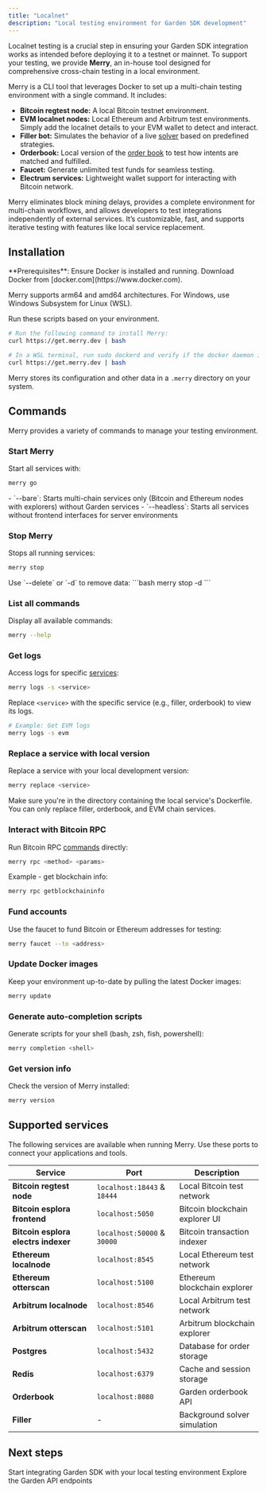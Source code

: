 ```yaml
---
title: "Localnet"
description: "Local testing environment for Garden SDK development"
---
```


Localnet testing is a crucial step in ensuring your Garden SDK integration works as intended before deploying it to a testnet or mainnet. To support your testing, we provide **Merry**, an in-house tool designed for comprehensive cross-chain testing in a local environment.

Merry is a CLI tool that leverages Docker to set up a multi-chain testing environment with a single command. It includes:

- **Bitcoin regtest node:** A local Bitcoin testnet environment.
- **EVM localnet nodes:** Local Ethereum and Arbitrum test environments. Simply add the localnet details to your EVM wallet to detect and interact.
- **Filler bot:** Simulates the behavior of a live [solver](/home/fundamentals/core-concepts/solvers) based on predefined strategies.
- **Orderbook:** Local version of the [order book](/home/fundamentals/core-concepts/auctions) to test how intents are matched and fulfilled.
- **Faucet:** Generate unlimited test funds for seamless testing.
- **Electrum services:** Lightweight wallet support for interacting with Bitcoin network.

Merry eliminates block mining delays, provides a complete environment for multi-chain workflows, and allows developers to test integrations independently of external services. It’s customizable, fast, and supports iterative testing with features like local service replacement. 

## Installation

<Info>
**Prerequisites**: Ensure Docker is installed and running. Download Docker from [docker.com](https://www.docker.com).
</Info>

Merry supports arm64 and amd64 architectures. For Windows, use Windows Subsystem for Linux (WSL).

Run these scripts based on your environment.

<CodeGroup>

```bash Linux & MacOS
# Run the following command to install Merry:
curl https://get.merry.dev | bash
```

```bash Windows
# In a WSL terminal, run sudo dockerd and verify if the docker daemon is running, then:
curl https://get.merry.dev | bash
```

</CodeGroup>

Merry stores its configuration and other data in a `.merry` directory on your system.

## Commands

Merry provides a variety of commands to manage your testing environment.

### Start Merry

Start all services with:

```bash
merry go
```

<Accordion title="Optional flags">
- `--bare`: Starts multi-chain services only (Bitcoin and Ethereum nodes with explorers) without Garden services
- `--headless`: Starts all services without frontend interfaces for server environments
</Accordion>

### Stop Merry

Stops all running services:

```bash
merry stop
```

<Tip>
Use `--delete` or `-d` to remove data:
```bash
merry stop -d
```
</Tip>

### List all commands

Display all available commands:
```bash
merry --help
```

### Get logs

Access logs for specific [services](#supported-services):
```bash
merry logs -s <service>
```

Replace `<service>` with the specific service (e.g., filler, orderbook) to view its logs.

```bash
# Example: Get EVM logs
merry logs -s evm
```

### Replace a service with local version

Replace a service with your local development version:
```bash
merry replace <service>
```

<Warning>
Make sure you're in the directory containing the local service's Dockerfile. You can only replace filler, orderbook, and EVM chain services.
</Warning>

### Interact with Bitcoin RPC

Run Bitcoin RPC [commands](https://developer.bitcoin.org/reference/rpc/) directly:
```bash
merry rpc <method> <params>
```

Example - get blockchain info:
```bash
merry rpc getblockchaininfo
```

### Fund accounts

Use the faucet to fund Bitcoin or Ethereum addresses for testing:
```bash
merry faucet --to <address>
```

### Update Docker images

Keep your environment up-to-date by pulling the latest Docker images:
```bash
merry update
```

### Generate auto-completion scripts

Generate scripts for your shell (bash, zsh, fish, powershell):
```bash
merry completion <shell>
```

### Get version info

Check the version of Merry installed:
```bash
merry version
```

## Supported services

<Note>
The following services are available when running Merry. Use these ports to connect your applications and tools.
</Note>

| Service | Port | Description |
| --- | --- | --- |
| **Bitcoin regtest node** | `localhost:18443` & `18444` | Local Bitcoin test network |
| **Bitcoin esplora frontend** | `localhost:5050` | Bitcoin blockchain explorer UI |
| **Bitcoin esplora electrs indexer** | `localhost:50000` & `30000` | Bitcoin transaction indexer |
| **Ethereum localnode** | `localhost:8545` | Local Ethereum test network |
| **Ethereum otterscan** | `localhost:5100` | Ethereum blockchain explorer |
| **Arbitrum localnode** | `localhost:8546` | Local Arbitrum test network |
| **Arbitrum otterscan** | `localhost:5101` | Arbitrum blockchain explorer |
| **Postgres** | `localhost:5432` | Database for order storage |
| **Redis** | `localhost:6379` | Cache and session storage |
| **Orderbook** | `localhost:8080` | Garden orderbook API |
| **Filler** | - | Background solver simulation |

## Next steps

<CardGroup cols={2}>
  <Card title="SDK integration" href="/developers/sdk/overview">
    Start integrating Garden SDK with your local testing environment
  </Card>
  <Card title="API documentation" href="/api-reference/quickstart">
    Explore the Garden API endpoints
  </Card>
</CardGroup>
